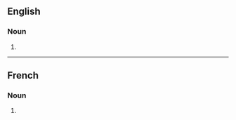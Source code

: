 ==English==

===Noun===
{{head|en|noun plural form}}

# {{plural of|inspiration|lang=en}}

----

==French==

===Noun===
{{head|fr|noun plural form|g=f}}

# {{plural of|inspiration|lang=fr}}